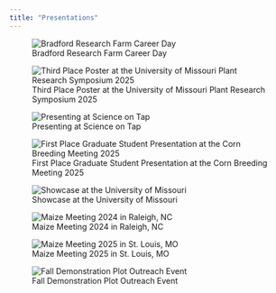 ```yaml
---
title: "Presentations"
---
```


::: {layout-ncol="2"}
![Bradford Research Farm Career Day](FFA_day.jpg)

![Third Place Poster at the University of Missouri Plant Research Symposium 2025](MUPR_25.jpg)
:::

::: {layout-ncol="2"}
![Presenting at Science on Tap](science_on_tap.png)

![First Place Graduate Student Presentation at the Corn Breeding Meeting 2025](CBR_25.jpg)


:::

::: {layout-ncol="1"}
![Showcase at the University of Missouri](IPG.png)

:::

::: {layout-ncol="2"}
![Maize Meeting 2024 in Raleigh, NC](MM24.png)

![Maize Meeting 2025 in St. Louis, MO](MM_25.jpg)

:::

::: {layout-ncol="1"}
![Fall Demonstration Plot Outreach Event](demo_presentation.jpg){fig-align="left"}
:::